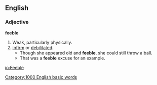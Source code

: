 ==English==
===Adjective===
'''feeble'''
# Weak, particularly physically.
# [[infirm]] or [[debilitated]].
#*Though she appeared old and '''feeble''', she could still throw a ball.
#* That was a '''feeble''' excuse for an example.
{{BE-ready}}
[[Category:1000 English basic words]]

[[io:Feeble]]